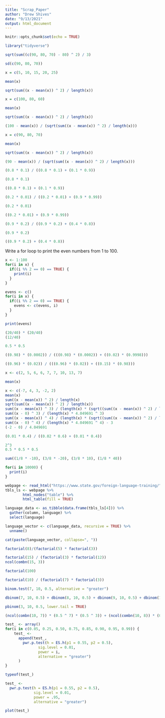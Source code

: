 ```yaml
---
title: "Scrap_Paper"
author: "Drew Shives"
date: "9/13/2021"
output: html_document
---
```


```r
knitr::opts_chunk$set(echo = TRUE)
```

```r
library("tidyverse")
```

```r
sqrt(sum((c(90, 80, 70) - 80) ^ 2) / 3)
```

```r
sd(c(90, 80, 70))
```

```r
x = c(5, 10, 15, 20, 25)

mean(x)

sqrt(sum((x - mean(x)) ^ 2) / length(x))
```

```r
x = c(100, 80, 60)

mean(x)

sqrt(sum((x - mean(x)) ^ 2) / length(x))

(100 - mean(x)) / (sqrt(sum((x - mean(x)) ^ 2) / length(x)))
```

```r
x = c(90, 80, 70)

mean(x)

sqrt(sum((x - mean(x)) ^ 2) / length(x))

(90 - mean(x)) / (sqrt(sum((x - mean(x)) ^ 2) / length(x)))
```

```r
(0.8 * 0.1) / ((0.8 * 0.1) + (0.1 * 0.9))

(0.8 * 0.1)

((0.8 * 0.1) + (0.1 * 0.9))
```

```r
(0.2 * 0.01) / ((0.2 * 0.01) + (0.9 * 0.99))

(0.2 * 0.01)

((0.2 * 0.01) + (0.9 * 0.99))
```

```r
(0.9 * 0.2) / ((0.9 * 0.2) + (0.4 * 0.8))

(0.9 * 0.2)

((0.9 * 0.2) + (0.4 * 0.8))
```

Write a for loop to print the even numbers from 1 to 100.

```r
x <- 1:100
for(i in x) {
  if((i %% 2 == 0) == TRUE) {
    print(i)
  }
}
```

```r
evens <- c()
for(i in x) {
  if((i %% 2 == 0) == TRUE) {
    evens <- c(evens, i)
  }
}

print(evens)
```

```r
(20/40) * (20/40)
(12/40)
```

```r
0.5 * 0.5
```

```r
((0.98) * (0.0002)) / (((0.98) * (0.0002)) + ((0.02) * (0.9998)))
```

```r
((0.96) * (0.02)) / (((0.96) * (0.02)) + ((0.15) * (0.98)))
```

```r
x <- c(2, 5, 6, 6, 7, 7, 10, 13, 7)

mean(x)
```

```r
x <- c(-7, 4, 3, -2, 2)
mean(x)
sum((x - mean(x)) ^ 2) / length(x)
sqrt(sum((x - mean(x)) ^ 2) / length(x))
sum((x - mean(x)) ^ 3) / (length(x) * (sqrt((sum((x - mean(x)) ^ 2) / length(x))) ^ 3))
sum((x - 0) ^ 3) / (length(x) * 4.049691 ^ 3)
sum((x - mean(x)) ^ 4) / (length(x) * (sqrt((sum((x - mean(x)) ^ 2) / length(x))) ^ 4)) - 3
sum((x - 0) ^ 4) / (length(x) * 4.049691 ^ 4) - 3
(-2 - 0) / 4.049691
```

```r
(0.01 * 0.4) / ((0.02 * 0.6) + (0.01 * 0.4))
```

```r
2^3
0.5 * 0.5 * 0.5
```

```r
sum((1/8 * -10), (3/8 * -20), (3/8 * 10), (1/8 * 40))
```

```r
for(i in 10000) {
  print(i)
}
```

```r
webpage <- read_html("https://www.state.gov/foreign-language-training/")
tbls_ls <- webpage %>%
        html_nodes("table") %>%
        html_table(fill = TRUE)

language_data <- as_tibble(data.frame(tbls_ls[4])) %>%
  gather(column, language) %>%
  select(language)

language_vector <- c(language_data, recursive = TRUE) %>%
  unname()

cat(paste(language_vector, collapse=", "))
```

```r
factorial(8)/(factorial(5) * factorial(3))
```

```r
factorial(15) / (factorial(3) * factorial(12))
ncol(combn(15, 3))
```

```r
factorial(100)
```

```r
factorial(10) / (factorial(7) * factorial(3))
```

```r
binom.test(7, 10, 0.5, alternative = "greater")

dbinom(7, 10, 0.5) + dbinom(8, 10, 0.5) + dbinom(9, 10, 0.5) + dbinom(10, 10, 0.5)

pbinom(3, 10, 0.5, lower.tail = TRUE)

(ncol(combn(10, 7)) * (0.5 ^ 7) * (0.5 ^ 3)) + (ncol(combn(10, 8)) * (0.5 ^ 8) * (0.5 ^ 2)) + (ncol(combn(10, 9)) * (0.5 ^ 9) * (0.5 ^ 1)) + (ncol(combn(10, 10)) * (0.5 ^ 10) * (0.5 ^ 0))
```

```r
test_ <- array()
for(i in c(0.05, 0.25, 0.50, 0.75, 0.85, 0.90, 0.95, 0.99)) {
    test_ <-
      append(test_, 
        pwr.p.test(h = ES.h(p1 = 0.55, p2 = 0.5),
               sig.level = 0.01,
               power = i,
               alternative = "greater")
      )
}
```

```r
typeof(test_)
```

```r
test_ <-
  pwr.p.test(h = ES.h(p1 = 0.55, p2 = 0.5),
             sig.level = 0.01,
             power = .95,
             alternative = "greater")
```

```r
plot(test_)
```







